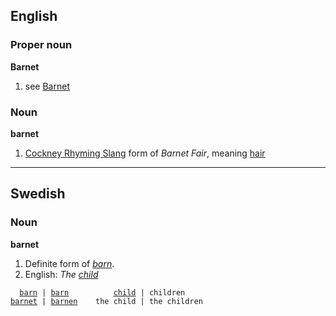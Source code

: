 ==English==

===Proper noun===
'''Barnet'''
# see [[Barnet]]
===Noun===
'''barnet'''
# [[Cockney Rhyming Slang]] form of ''Barnet Fair'', meaning [[hair]]

----

==Swedish==
===Noun===
'''barnet'''
# Definite form of ''[[barn]]''.
# English: ''The [[child]]''


   [[barn]] | [[barn]]          [[child]] | children
 [[barnet]] | [[barnen]]    the child | the children